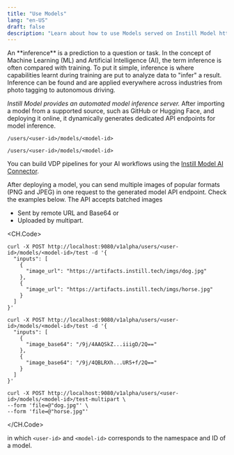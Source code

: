 ```yaml
---
title: "Use Models"
lang: "en-US"
draft: false
description: "Learn about how to use Models served on Instill Model https://github.com/instill-ai/model"
---
```


<InfoBlock type="tip" title="tip">
  An **inference** is a prediction to a question or task. In the concept of
  Machine Learning (ML) and Artificial Intelligence (AI), the term inference is
  often compared with training. To put it simple, inference is where
  capabilities learnt during training are put to analyze data to "infer" a
  result. Inference can be found and are applied everywhere across industries
  from photo tagging to autonomous driving.
</InfoBlock>

_Instill Model provides an automated model inference server._
After importing a model from a supported source, such as GitHub or Hugging Face, and deploying it online,
it dynamically generates dedicated API endpoints for model inference.

```shellscript
/users/<user-id>/models/<model-id>
```

```shellscript
/users/<user-id>/models/<model-id>
```

You can build VDP pipelines for your AI workflows using the [Instill Model AI Connector](../../vdp/ai-connectors/instill-model).

After deploying a model, you can send multiple images of popular formats (PNG and JPEG) in one request to the generated model API endpoint.
Check the examples below. The API accepts batched images

- Sent by remote URL and Base64 or
- Uploaded by multipart.

<CH.Code>

```shellscript cURL(url)
curl -X POST http://localhost:9080/v1alpha/users/<user-id>/models/<model-id>/test -d '{
  "inputs": [
    {
      "image_url": "https://artifacts.instill.tech/imgs/dog.jpg"
    },
    {
      "image_url": "https://artifacts.instill.tech/imgs/horse.jpg"
    }
  ]
}'
```

```shellscript cURL(base64)
curl -X POST http://localhost:9080/v1alpha/users/<user-id>/models/<model-id>/test -d '{
  "inputs": [
    {
      "image_base64": "/9j/4AAQSkZ...iiigD/2Q=="
    },
    {
      "image_base64": "/9j/4QBLRXh...UR5+f/2Q=="
    }
  ]
}'
```

```shellscript cURL(multipart)
curl -X POST http://localhost:9080/v1alpha/users/<user-id>/models/<model-id>/test-multipart \
--form 'file=@"dog.jpg"' \
--form 'file=@"horse.jpg"'
```

</CH.Code>

in which `<user-id>` and `<model-id>` corresponds to the namespace and ID of a model.
